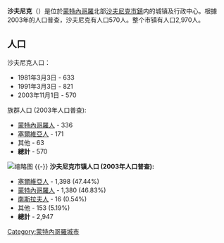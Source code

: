 {{Unreferenced |time=2010-09-28T05:27:53+00:00 }}
{{Infobox City
|name = 沙夫尼克
|official_name = Шавник
|image_flag= 
|image_seal= 
|image_map = Šavnik-Position.PNG
|mapsize = 200px
|subdivision_type = [[国家|国家]]
|subdivision_name = {{MNE}}
|subdivision_type1 = [[黑山市镇|市镇]]
|subdivision_name1 = [[沙夫尼克市鎮|沙夫尼克市鎮]]
|leader_title = 
|leader_name =
|region= 
|departement= 
|party=
|mandat=since = 
|area_total = 
|population_as_of  = 2003
|population_total = 570
|population_density = 
|timezone = +1
|website = 
|}}
'''沙夫尼克'''（{{lang-cnr|Шавник}}）是位於[[蒙特內哥羅|蒙特內哥羅]]北部[[沙夫尼克市鎮|沙夫尼克市鎮]]内的城镇及行政中心。根據2003年的人口普查，沙夫尼克有人口570人。整个市镇有人口2,970人。

==人口==
沙夫尼克人口：
*1981年3月3日 - 633
*1991年3月3日 - 821
*2003年11月1日 - 570

族群人口 (2003年人口普查):
*[[蒙特內哥羅人|蒙特內哥羅人]] - 336
*[[塞爾維亞人|塞爾維亞人]] - 171
*其他 - 63
*'''總計''' - 570
[[File:Kostelik_u_vsi_Duzi_pobliz_Savniku.jpg|缩略图]]
{{-}}
'''沙夫尼克市镇人口 (2003年人口普查):'''

*[[塞爾維亞人|塞爾維亞人]] - 1,398 (47.44%)
*[[蒙特內哥羅人|蒙特內哥羅人]] - 1,380 (46.83%)
*[[南斯拉夫人|南斯拉夫人]] - 16 (0.54%)
*其他 - 153 (5.19%)
*'''總計''' - 2,947

[[Category:蒙特內哥羅城市|Category:蒙特內哥羅城市]]